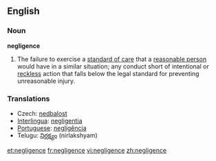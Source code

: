 ==English==

===Noun===
'''negligence'''
# {{law}} The failure to exercise a [[standard of care]] that a [[reasonable person]] would have in a similar situation; any conduct short of intentional or [[reckless]] action that falls below the legal standard for preventing unreasonable injury.
{{wikipedia}}

===Translations===
*Czech: [[nedbalost]]
*[[Interlingua]]: [[negligentia]]
*[[Portuguese]]: [[negligência]] {{f}}
*Telugu: [[నిర్లక్ష్యం]] (nirlakshyam)

[[et:negligence]]
[[fr:negligence]]
[[vi:negligence]]
[[zh:negligence]]